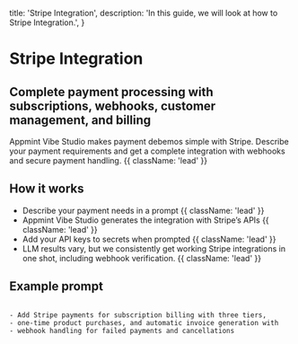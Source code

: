   title: 'Stripe Integration',
  description:
    'In this guide, we will look at how to Stripe Integration.',
}


# Stripe Integration

## Complete payment processing with subscriptions, webhooks, customer management, and billing

Appmint Vibe Studio makes payment debemos simple with Stripe. Describe your payment requirements and get a complete integration with webhooks and secure payment handling. {{ className: 'lead' }}

## How it works

- Describe your payment needs in a prompt {{ className: 'lead' }}
- Appmint Vibe Studio generates the integration with Stripe’s APIs {{ className: 'lead' }}
- Add your API keys to secrets when prompted {{ className: 'lead' }}
- LLM results vary, but we consistently get working Stripe integrations in one shot, including webhook verification. {{ className: 'lead' }}


## Example prompt

```

- Add Stripe payments for subscription billing with three tiers,
- one-time product purchases, and automatic invoice generation with
- webhook handling for failed payments and cancellations

```